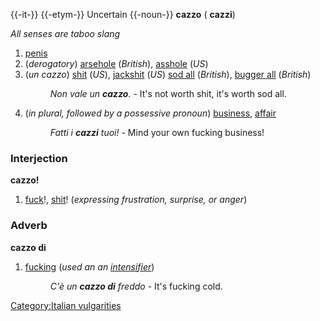 {{-it-}}
{{-etym-}}
Uncertain
{{-noun-}}
'''cazzo''' {{m}} ({{p}} '''cazzi''')

''All senses are taboo slang''

#[[penis]]
#(''derogatory'') [[arsehole]] (''British''), [[asshole]] (''US'')
#(''un cazzo'') [[shit]] (''US''), [[jackshit]] (''US'') [[sod all]] (''British''), [[bugger all]] (''British'')
#:''Non vale un '''cazzo'''.'' - It's not worth shit, it's worth sod all.
#(''in plural, followed by a possessive pronoun'') [[business]], [[affair]]
#:''Fatti i '''cazzi''' tuoi!'' - Mind your own fucking business!

===Interjection===
'''cazzo!'''
#[[fuck]]!, [[shit]]! (''expressing frustration, surprise, or anger'')

===Adverb===
'''cazzo di'''

#[[fucking]] (''used an an [[intensifier]]'')
#:''C'è un '''cazzo di''' freddo'' - It's fucking cold.

[[Category:Italian vulgarities]]
